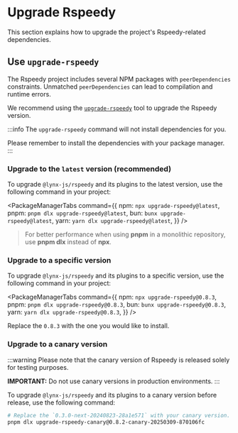 
# Upgrade Rspeedy

This section explains how to upgrade the project's Rspeedy-related dependencies.

## Use `upgrade-rspeedy`

The Rspeedy project includes several NPM packages with `peerDependencies` constraints. Unmatched `peerDependencies` can lead to compilation and runtime errors.

We recommend using the [`upgrade-rspeedy`](https://npmjs.org/package/upgrade-rspeedy) tool to upgrade the Rspeedy version.

:::info
The `upgrade-rspeedy` command will not install dependencies for you.

Please remember to install the dependencies with your package manager.
:::

### Upgrade to the `latest` version (recommended)

To upgrade `@lynx-js/rspeedy` and its plugins to the latest version, use the following command in your project:

<PackageManagerTabs
  command={{
    npm: `npx upgrade-rspeedy@latest`,
    pnpm: `pnpm dlx upgrade-rspeedy@latest`,
    bun: `bunx upgrade-rspeedy@latest`,
    yarn: `yarn dlx upgrade-rspeedy@latest`,
  }}
/>

> For better performance when using **pnpm** in a monolithic repository, use **pnpm dlx** instead of **npx**.

### Upgrade to a specific version

To upgrade `@lynx-js/rspeedy` and its plugins to a specific version, use the following command in your project:

<PackageManagerTabs
  command={{
    npm: `npx upgrade-rspeedy@0.8.3`,
    pnpm: `pnpm dlx upgrade-rspeedy@0.8.3`,
    bun: `bunx upgrade-rspeedy@0.8.3`,
    yarn: `yarn dlx upgrade-rspeedy@0.8.3`,
  }}
/>

Replace the `0.8.3` with the one you would like to install.

### Upgrade to a canary version

:::warning
Please note that the canary version of Rspeedy is released solely for testing purposes.

**IMPORTANT:** Do not use canary versions in production environments.
:::

To upgrade `@lynx-js/rspeedy` and its plugins to a canary version before release, use the following command:

```bash
# Replace the `0.3.0-next-20240823-28a1e571` with your canary version.
pnpm dlx upgrade-rspeedy-canary@0.8.2-canary-20250309-870106fc
```

